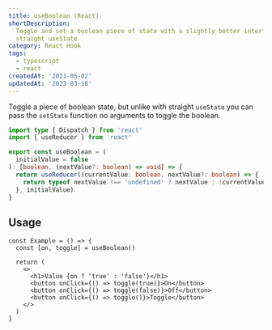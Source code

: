 ```yaml
---
title: useBoolean (React)
shortDescription:
  Toggle and set a boolean piece of state with a slightly better interface than
  straight useState
category: React Hook
tags:
  - typescript
  - react
createdAt: '2021-05-02'
updatedAt: '2023-03-18'
---
```


Toggle a piece of boolean state, but unlike with straight `useState` you can
pass the `setState` function no arguments to toggle the boolean.

```typescript
import type { Dispatch } from 'react'
import { useReducer } from 'react'

export const useBoolean = (
  initialValue = false
): [boolean, (nextValue?: boolean) => void] => {
  return useReducer((currentValue: boolean, nextValue?: boolean) => {
    return typeof nextValue !== 'undefined' ? nextValue : !currentValue
  }, initialValue)
}
```

## Usage

```tsx {1,5-8} jsKeepLines
const Example = () => {
  const [on, toggle] = useBoolean()

  return (
    <>
      <h1>Value {on ? 'true' : 'false'}</h1>
      <button onClick={() => toggle(true)}>On</button>
      <button onClick={() => toggle(false)}>Off</button>
      <button onClick={() => toggle()}>Toggle</button>
    </>
  )
}
```
